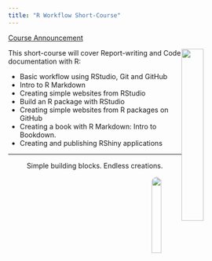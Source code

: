 ```yaml
---
title: "R Workflow Short-Course"
---
```



[Course Announcement](http://www.incois.gov.in/ITCOocean/ftsf.jsp)

<img style="float: right;" src="images/tools-logo-transparent.png" width=30%>

This short-course will cover Report-writing and Code documentation with R:

- Basic workflow using RStudio, Git and GitHub
- Intro to R Markdown
- Creating simple websites from RStudio
- Build an R package with RStudio
- Creating simple websites from R packages on GitHub
- Creating a book with R Markdown: Intro to Bookdown.
- Creating and publishing RShiny applications

<hr>


<div style="text-align: center">
Simple building blocks. Endless creations.

<img style="border-radius: 50%; float: right" src="images/aquaduct-sepia.jpg" width=20%>
</div>

